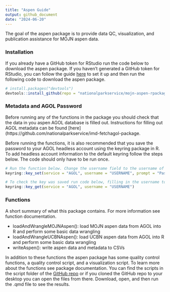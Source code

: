 ```yaml
---
title: "Aspen Guide"
output: github_document
date: "2024-06-20"
---
```


The goal of the aspen package is to provide data QC, visualization, and publication assistance for MOJN aspen data.

### Installation

If you already have a GitHub token for RStudio run the code below to download the aspen package. If you haven’t generated a GitHub token for RStudio, you can follow the guide [here](https://frbcesab.github.io/rsetup/chapters/github-token.html) to set it up and then run the following code to download the aspen package.

```r
# install.packages("devtools")
devtools::install_github(repo = "nationalparkservice/mojn-aspen-rpackage")
```


### Metadata and AGOL Password

Before running any of the functions in the package you should check that the data in you aspen AGOL database is filled out. Instructions for filling out AGOL metadata can be found [here](https://github.com/nationalparkservice/imd-fetchagol-package. 

Before running the functions, it is also recommended that you save the password to your AGOL headless account using the keyring package in R. To add headless account information to the default keyring follow the steps below. The code should only have to be run once.


```r
# Run the function below. Change the username field to the username of your headless account and input the password when prompted
keyring::key_set(service = "AGOL", username = "USERNAME", prompt = "Password for headless account: ")

# To check the key was saved run code below, filling in the username to your headless account
keyring::key_get(service = "AGOL", username = "USERNAME")
```

### Functions

A short summary of what this package contains. For more information see function documentation.

- loadAndWrangleMOJNAspen(): load MOJN aspen data from AGOL into R and perform some basic data wrangling
- loadAndWrangleUCBNAspen(): load UCBN aspen data from AGOL into R and perform some basic data wrangling
- writeAspen(): write aspen data and metadata to CSVs

In addition to these functions the aspen package has some quality control functions, a quality control script, and a visualization script. To learn more about the functions see package documentation. You can find the scripts in the script folder of the [GitHub repo](https://github.com/nationalparkservice/mojn-aspen-rpackage) or if you cloned the GitHub repo to your desktop you can open the files from there. Download, open, and then run the .qmd file to see the results. 
